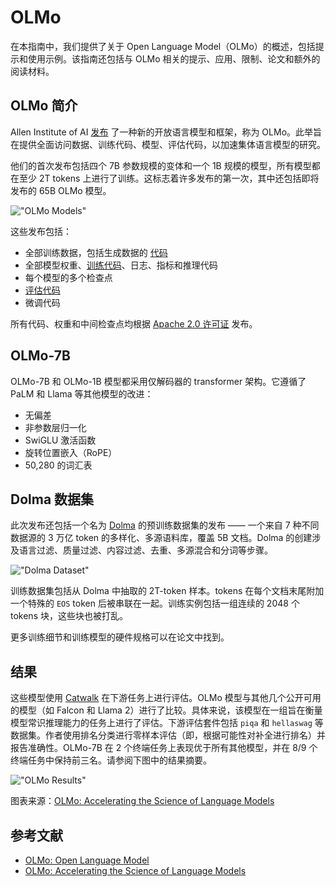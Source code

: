 # OLMo

在本指南中，我们提供了关于 Open Language Model（OLMo）的概述，包括提示和使用示例。该指南还包括与 OLMo 相关的提示、应用、限制、论文和额外的阅读材料。

## OLMo 简介

Allen Institute of AI [发布](https://blog.allenai.org/olmo-open-language-model-87ccfc95f580) 了一种新的开放语言模型和框架，称为 OLMo。此举旨在提供全面访问数据、训练代码、模型、评估代码，以加速集体语言模型的研究。

他们的首次发布包括四个 7B 参数规模的变体和一个 1B 规模的模型，所有模型都在至少 2T tokens 上进行了训练。这标志着许多发布的第一次，其中还包括即将发布的 65B OLMo 模型。

!["OLMo Models"](../../img/olmo/olmo-models.png)

这些发布包括：

- 全部训练数据，包括生成数据的 [代码](https://github.com/allenai/dolma)
- 全部模型权重、[训练代码](https://github.com/allenai/OLMo)、日志、指标和推理代码
- 每个模型的多个检查点
- [评估代码](https://github.com/allenai/OLMo-Eval)
- 微调代码

所有代码、权重和中间检查点均根据 [Apache 2.0 许可证](https://github.com/allenai/OLMo#Apache-2.0-1-ov-file) 发布。

## OLMo-7B

OLMo-7B 和 OLMo-1B 模型都采用仅解码器的 transformer 架构。它遵循了 PaLM 和 Llama 等其他模型的改进：

- 无偏差
- 非参数层归一化
- SwiGLU 激活函数
- 旋转位置嵌入（RoPE）
- 50,280 的词汇表

## Dolma 数据集

此次发布还包括一个名为 [Dolma](https://github.com/allenai/dolma) 的预训练数据集的发布 —— 一个来自 7 种不同数据源的 3 万亿 token 的多样化、多源语料库，覆盖 5B 文档。Dolma 的创建涉及语言过滤、质量过滤、内容过滤、去重、多源混合和分词等步骤。

!["Dolma Dataset"](../../img/olmo/dolma-dataset.png)

训练数据集包括从 Dolma 中抽取的 2T-token 样本。tokens 在每个文档末尾附加一个特殊的 `EOS` token 后被串联在一起。训练实例包括一组连续的 2048 个 tokens 块，这些块也被打乱。

更多训练细节和训练模型的硬件规格可以在论文中找到。

## 结果

这些模型使用 [Catwalk](https://github.com/allenai/catwalk) 在下游任务上进行评估。OLMo 模型与其他几个公开可用的模型（如 Falcon 和 Llama 2）进行了比较。具体来说，该模型在一组旨在衡量模型常识推理能力的任务上进行了评估。下游评估套件包括 `piqa` 和 `hellaswag` 等数据集。作者使用排名分类进行零样本评估（即，根据可能性对补全进行排名）并报告准确性。OLMo-7B 在 2 个终端任务上表现优于所有其他模型，并在 8/9 个终端任务中保持前三名。请参阅下图中的结果摘要。

!["OLMo Results"](../../img/olmo/olmo-results.png)

图表来源：[OLMo: Accelerating the Science of Language Models](https://allenai.org/olmo/olmo-paper.pdf)

## 参考文献

- [OLMo: Open Language Model](https://blog.allenai.org/olmo-open-language-model-87ccfc95f580)
- [OLMo: Accelerating the Science of Language Models](https://allenai.org/olmo/olmo-paper.pdf)